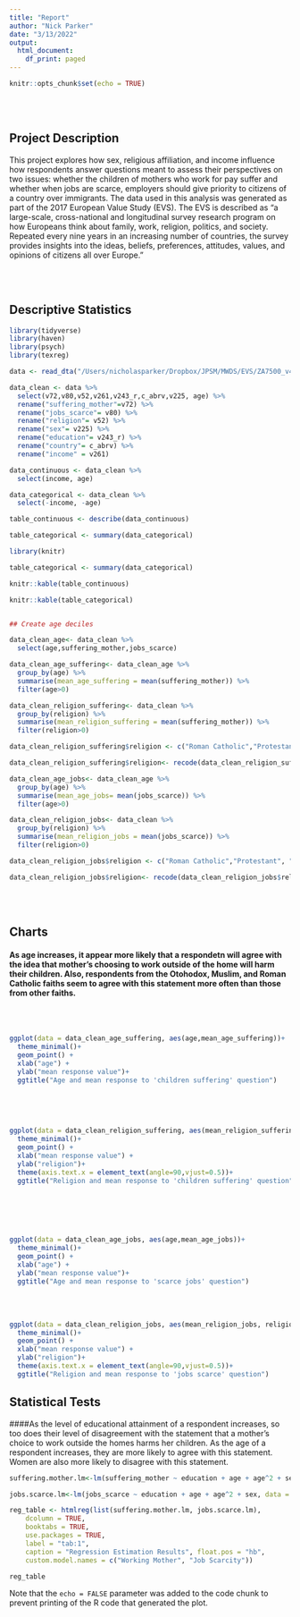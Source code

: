 ```yaml
---
title: "Report"
author: "Nick Parker"
date: "3/13/2022"
output:
  html_document:
    df_print: paged
---
```


```r
knitr::opts_chunk$set(echo = TRUE)
```

&nbsp;  
&nbsp;  

## Project Description

This project explores how sex, religious affiliation, and income influence how respondents answer questions meant to assess their perspectives on two issues: whether the children of mothers who work for pay suffer and whether when jobs are scarce, employers should give priority to citizens of a country over immigrants. The data used in this analysis was generated as part of the 2017 European Value Study (EVS). The EVS is described as "a large-scale, cross-national and longitudinal survey research program on how Europeans think about family, work, religion, politics, and society. Repeated every nine years in an increasing number of countries, the survey provides insights into the ideas, beliefs, preferences, attitudes, values, and opinions of citizens all over Europe."

&nbsp;  
&nbsp;  

## Descriptive Statistics

```r

library(tidyverse)
library(haven)
library(psych)
library(texreg)

data <- read_dta("/Users/nicholasparker/Dropbox/JPSM/MWDS/EVS/ZA7500_v4-0-0.dta")

data_clean <- data %>%
  select(v72,v80,v52,v261,v243_r,c_abrv,v225, age) %>%
  rename("suffering_mother"=v72) %>%
  rename("jobs_scarce"= v80) %>%
  rename("religion"= v52) %>%
  rename("sex"= v225) %>%
  rename("education"= v243_r) %>%
  rename("country"= c_abrv) %>%
  rename("income" = v261)

```


```r


data_continuous <- data_clean %>%
  select(income, age)

data_categorical <- data_clean %>%
  select(-income, -age)

table_continuous <- describe(data_continuous)

table_categorical <- summary(data_categorical)

library(knitr)

table_categorical <- summary(data_categorical)

knitr::kable(table_continuous)

knitr::kable(table_categorical)


## Create age deciles

data_clean_age<- data_clean %>%
  select(age,suffering_mother,jobs_scarce)

data_clean_age_suffering<- data_clean_age %>%
  group_by(age) %>%
  summarise(mean_age_suffering = mean(suffering_mother)) %>%
  filter(age>0)

data_clean_religion_suffering<- data_clean %>%
  group_by(religion) %>%
  summarise(mean_religion_suffering = mean(suffering_mother)) %>%
  filter(religion>0) 

data_clean_religion_suffering$religion <- c("Roman Catholic","Protestant", "Free Church/Nonconfirmist/Evangelical", "Jew", "Muslim", "Hindu", "Buddhist", "Orthodox", "Other")

data_clean_religion_suffering$religion<- recode(data_clean_religion_suffering$religion,'1'='Roman Catholic')

data_clean_age_jobs<- data_clean_age %>%
  group_by(age) %>%
  summarise(mean_age_jobs= mean(jobs_scarce)) %>%
  filter(age>0)

data_clean_religion_jobs<- data_clean %>%
  group_by(religion) %>%
  summarise(mean_religion_jobs = mean(jobs_scarce)) %>%
  filter(religion>0)   

data_clean_religion_jobs$religion <- c("Roman Catholic","Protestant", "Free Church/Nonconfirmist/Evangelical", "Jew", "Muslim", "Hindu", "Buddhist", "Orthodox", "Other")

data_clean_religion_jobs$religion<- recode(data_clean_religion_jobs$religion,'1'='Roman Catholic')


```
&nbsp;  
&nbsp;  

## Charts

#### As age increases, it appear more likely that a respondetn will agree with the idea that mother's choosing to work outside of the home will harm their children. Also, respondents from the Otohodox, Muslim, and Roman Catholic faiths seem to agree with this statement more often than those from other faiths.

&nbsp;  
&nbsp;  

```r

ggplot(data = data_clean_age_suffering, aes(age,mean_age_suffering))+
  theme_minimal()+
  geom_point() +
  xlab("age") +
  ylab("mean response value")+
  ggtitle("Age and mean response to 'children suffering' question")



```
&nbsp;  
&nbsp;  


```r

ggplot(data = data_clean_religion_suffering, aes(mean_religion_suffering, religion))+
  theme_minimal()+
  geom_point() +
  xlab("mean response value") +
  ylab("religion")+
  theme(axis.text.x = element_text(angle=90,vjust=0.5))+
  ggtitle("Religion and mean response to 'children suffering' question")

  
```

&nbsp;  
&nbsp;  

```r
ggplot(data = data_clean_age_jobs, aes(age,mean_age_jobs))+
  theme_minimal()+
  geom_point() +
  xlab("age") +
  ylab("mean response value")+
  ggtitle("Age and mean response to 'scarce jobs' question")

```
&nbsp;  
&nbsp;  

```r

ggplot(data = data_clean_religion_jobs, aes(mean_religion_jobs, religion))+
  theme_minimal()+
  geom_point() +
  xlab("mean response value") +
  ylab("religion")+
  theme(axis.text.x = element_text(angle=90,vjust=0.5))+
  ggtitle("Religion and mean response to 'jobs scarce' question")

```

## Statistical Tests

####As the level of educational attainment of a respondent increases, so too does their level of disagreement with the statement that a mother's choice to work outside the homes harms her children. As the age of a respondent increases, they are more likely to agree with this statement. Women are also more likely to disagree with this statement.

```r

suffering.mother.lm<-lm(suffering_mother ~ education + age + age^2 + sex, data = data_clean)

jobs.scarce.lm<-lm(jobs_scarce ~ education + age + age^2 + sex, data = data_clean)

reg_table <- htmlreg(list(suffering.mother.lm, jobs.scarce.lm), 
    dcolumn = TRUE, 
    booktabs = TRUE,
    use.packages = TRUE, 
    label = "tab:1", 
    caption = "Regression Estimation Results", float.pos = "hb",
    custom.model.names = c("Working Mother", "Job Scarcity"))

reg_table
```



Note that the `echo = FALSE` parameter was added to the code chunk to prevent printing of the R code that generated the plot.
